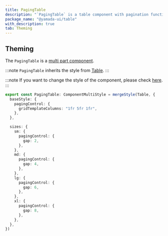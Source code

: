 ```yaml
---
title: PagingTable
description: "`PagingTable` is a table component with pagination functionality."
package_name: "@yamada-ui/table"
with_description: true
tab: Theming
---
```


## Theming

The `PagingTable` is a [multi part component](/styled-system/theming/component-style#multi-part-component).

:::note
`PagingTable` inherits the style from [Table](/components/data-display/table).
:::

:::note
If you want to change the style of the component, please check [here](/styled-system/theming/customize-theme#changing-the-style-of-components).
:::

```ts
export const PagingTable: ComponentMultiStyle = mergeStyle(Table, {
  baseStyle: {
    pagingControl: {
      gridTemplateColumns: "1fr 5fr 1fr",
    },
  },

  sizes: {
    sm: {
      pagingControl: {
        gap: 2,
      },
    },
    md: {
      pagingControl: {
        gap: 4,
      },
    },
    lg: {
      pagingControl: {
        gap: 6,
      },
    },
    xl: {
      pagingControl: {
        gap: 8,
      },
    },
  },
})
```
